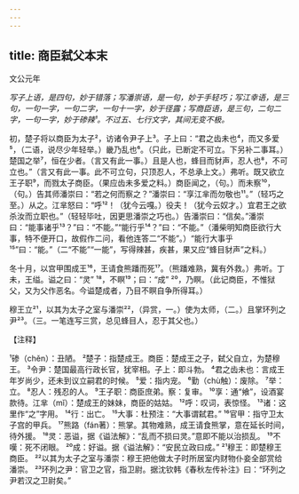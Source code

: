 ```yaml
---
---
---
```

title: 商臣弑父本末
---



文公元年

*写子上语，是四句，妙于错落；写潘崇语，是一句，妙于手轻巧；写江幸语，是三句，一句一字，一句二字，一句十一字，妙于径露；写商臣语，是三句，二句二字，一句一字，妙于碜辣¹。不过五、七行文字，其间无变不极。*

初，楚子将以商臣为太子²，访诸令尹子上³。子上曰：“君之齿未也⁴，而又多爱⁵，（二语，说尽少年轻举。）畿乃乱也⁶。（只此，已断定不可立。下另补二事耳。）楚国之举⁷，恒在少者。（言又有此一事。）且是人也，蜂目而豺声，忍人也⁸，不可立也。”（言又有此一事。此不可立句，只顶忍人，不总承上文。）弗听。既又欲立王子职⁹，而戮太子商臣。（果应齿未多爱之料。）商臣闻之，（句。）而未察¹⁰，（句。）告其师潘崇曰：“若之何而察之？”潘崇曰：“享江芈而勿敬也¹¹。”（轻巧之至。）从之。江芈怒曰：“呼¹²！（犹今云嘎。）役夫！（犹今云奴才。）宜君王之欲杀汝而立职也。”（轻轻毕吐，因更思潘崇之巧也。）告潘崇曰：“信矣。”潘崇曰：“能事诸乎¹³？”曰：“不能。”“能行乎¹⁴？”曰：“不能。”（潘柴明知商臣欲行大事，特不便开口，故假作二问，看他连答二“不能”。）“能行大事乎¹⁵”曰：“能。”（二“不能”“一能”，写得辣甚，疾甚，果又应“蜂目豺声”之料。）

冬十月，以宫甲围成王¹⁶，王请食熊蹯而死¹⁷。（熊蹯难熟，冀有外救。）弗听。丁未，王缢。谥之曰：“灵”
¹⁸，不瞑¹⁹；曰：“成”
²⁰，乃瞑。（此记商臣，不惟狱父，又为父作恶名。今谥楚成者，乃目不瞑自争所得耳。）

穆王立²¹，以其为太子之室与潘崇²²，（异赏，一。）使为太师，（二。）且掌环列之尹²³。（三。一笔连写三赏，总见蜂目人，忍于其父也。）

【注释】

¹碜（chěn）：丑陋。
²楚子：指楚成王。商臣：楚成王之子，弑父自立，为楚穆王。
³令尹：楚国最高行政长官，犹宰相。子上：即斗勃。
⁴君之齿未也：言成王年岁尚少，还未到议立嗣君的时候。
⁵爱：指内宠。
⁶勤（chù触）：废除。
⁷举：立。
⁸忍人：残忍的人。
⁹王子职：商臣庶弟。察：复审。
¹⁰享：通“飨”，设酒宴款待。江芈（mǐ）：楚成王的妹妹，商臣的姑姑。
¹²呼：叹词，表惊怪。
¹³诸：这里作“之”字用。
¹⁴行：出亡。
¹⁵大事：杜预注：“大事谓弑君。”
¹⁶官甲：指守卫太子宫的甲兵。
¹⁷熊路（fán著）：熊掌。其物难熟，成王请食熊掌，意在延长时间，待外援。
¹⁸灵：恶谥，据《谥法解》：“乱而不损曰灵。”意即不能以治损乱。
¹⁹不嘆：死不闭眼。
²⁰成：好谥。据《谥法解》：“安民立政曰成。”
²¹穆王：即楚穆王商臣。
²²以其为太子之室与潘崇：穆王把他做太子时所居室内财物仆妾全部赏给潘崇。
²³环列之尹：官卫之官，指卫尉。据沈钦韩《春秋左传补注》曰：“环列之尹若汉之卫尉矣。”